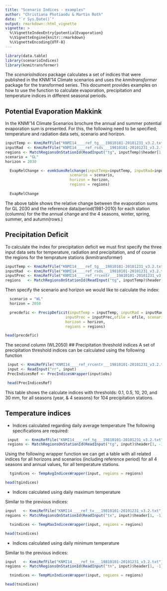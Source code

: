 ```yaml
---
title: "Scenario Indices - examples"
author: "Christiana Photiaodu & Martin Roth"
date: "`r Sys.Date()`"
output: rmarkdown::html_vignette
vignette: >
  %\VignetteIndexEntry{potentialEvaporation}
  %\VignetteEngine{knitr::rmarkdown}
  %\VignetteEncoding{UTF-8}
---
```

```r
library(data.table)
library(scenarioIndices)
library(knmitransformer)
```

The *scenarioIndices* package calculates a set of indices that were published in the KNMI'14 Climate scenarios and uses the *knmitransformer* package for the transformed series. This document provides examples on how to use the function to calculate evaporation, precipitation and temperature indices in different seasonal periods. 

## Potential Evaporation Makkink

In the KNMI'14 Climate Scenarios brochure the annual and summer potential evaporation sum is presented. For this, the following need to be specified; temperature and radiation data sets, scenario and horizon.
```r
inputTemp <- KnmiRefFile("KNMI14____ref_tg___19810101-20101231_v3.2.txt")
inputRad  <- KnmiRefFile("KNMI14____ref_rsds___19810101-20101231_v3.2.txt")
regions <- MatchRegionsOnStationId(ReadInput("tg", inputTemp)$header[1, -1])
scenario = "GL"  
horizon = 2030
```

```r
  EvapRelChange <- evmkSumsRelchange(inputTemp=inputTemp, inputRad=inputRad,
                             scenario = scenario,
                             horizon = horizon,
                             regions = regions)
  
  EvapRelChange
```
The above table shows the relative change between the evaporation sums for GL 2030 and the reference data/period(1981-2010) for each station (columns) for the the annual change and the 4 seasons, winter, spring, summer, and autumn(rows.) 

## Precipitation Deficit
To calculate the index for precipitation deficit we must first specify the three input data sets for temperature, radiation and precipitation, and of course the regions for the temprature stations (knmitransformer)
```r

inputTemp <- KnmiRefFile("KNMI14____ref_tg___19810101-20101231_v3.2.txt")
inputRad  <- KnmiRefFile("KNMI14____ref_rsds___19810101-20101231_v3.2.txt")
inputPrec <- KnmiRefFile("KNMI14____ref_rrcentr___19810101-20101231_v3.2.txt")
regions   <- MatchRegionsOnStationId(ReadInput("tg", inputTemp)$header[1, -1])
```
Then specify the scenario and horizon we would like to calculate the index:
```r
  scenario = "WL"
  horizon = 2050

  precdefic <- PrecipDeficit(inputTemp = inputTemp, inputRad = inputRad,
                           inputPrec = inputPrec,ofile = ofile, scenario = scenario,
                           horizon = horizon,
                           regions = regions)
```

```r
head(precdefic)
```
The second column (WL2050) 
## Precipitation threshold indices
A set of precipitation threshold indices can be calculated using the following function
```r
 input <- KnmiRefFile("KNMI14____ref_rrcentr___19810101-20101231_v3.2.txt")
 input <- ReadInput("rr", input)
 PrecIndicesRef <- PrecIndicesWrapper(input$obs)
```
```r
 head(PrecIndicesRef)
```
This table shows the calculate indices with thresholds: 0.1, 0.5, 10, 20, and 30 mm, for all seasons (year, & 4 seasons) for 104 precipitation stations.

## Temperature indices
* Indices calculated regarding daily average temperature
The following specifications are required:
```r
 input   <- KnmiRefFile("KNMI14____ref_tg___19810101-20101231_v3.2.txt")
 regions <- MatchRegionsOnStationId(ReadInput("tg", input)$header[1, -1])
```
Using the following wrapper function we can get a table with all related indices for all horizons and scenarios (including reference period) for all 4 seasons and annual values, for all temperature stations.
```r
  tgindices <- TempAvgIndicesWrapper(input, regions = regions)

```

```r
head(tgindices)
```

* Indices calculated using daily maximum temperature

Similar to the previous indices:
```r
input   <- KnmiRefFile("KNMI14____ref_tx___19810101-20101231_v3.2.txt")
regions <- MatchRegionsOnStationId(ReadInput("tx", input)$header[1, -1])
```

```r
  txindices <- TempMaxIndicesWrapper(input, regions = regions)
```

```r
head(txindices)
```

* Indices calculated using daily minimum temperature

Similar to the previous indices:
```r
input   <- KnmiRefFile("KNMI14____ref_tn___19810101-20101231_v3.2.txt")
regions <- MatchRegionsOnStationId(ReadInput("tn", input)$header[1, -1])
```

```r
  tnindices <- TempMinIndicesWrapper(input, regions = regions)
```

```r
head(tnindices)
```
